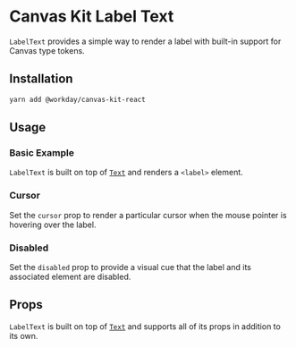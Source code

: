 


<Meta title="Components/Text/Label Text" />

# Canvas Kit Label Text

`LabelText` provides a simple way to render a label with built-in support for Canvas type tokens.

## Installation

```sh
yarn add @workday/canvas-kit-react
```

## Usage

### Basic Example

`LabelText` is built on top of [`Text`](/components/text/text/) and renders a `<label>` element.

<ExampleCodeBlock code={Basic} />

### Cursor

Set the `cursor` prop to render a particular cursor when the mouse pointer is hovering over the
label.

<ExampleCodeBlock code={Cursor} />

### Disabled

Set the `disabled` prop to provide a visual cue that the label and its associated element are
disabled.

<ExampleCodeBlock code={Disabled} />

## Props

`LabelText` is built on top of [`Text`](/components/text/text/) and supports all of its props in
addition to its own.

<ArgsTable of={LabelComponent} />
